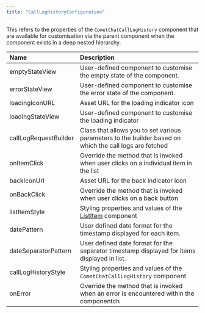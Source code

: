 ```yaml
---
title: "CallLogHistoryConfiguration"
---
```


This refers to the properties of the `CometChatCallLogHistory` component that are available for customisation via the parent component when the component exists in a deep nested hierarchy.

| Name                  | Description                                                                                             |
| :--------------------- | :------------------------------------------------------------------------------------------------------- |
| emptyStateView        | User-defined component to customise the empty state of the component.                                   |
| errorStateView        | User-defined component to customise the error state of the component.                                   |
| loadingIconURL        | Asset URL for the loading indicator icon                                                                |
| loadingStateView      | User-defined component to customise the loading indicator                                               |
| callLogRequestBuilder | Class that allows you to set various parameters to the builder based on which the call logs are fetched |
| onItemClick           | Override the method that is invoked when user clicks on a individual item in the list                   |
| backIconUrl           | Asset URL for the back indicator icon                                                                   |
| onBackClick           | Override the method that is invoked when user clicks on a back button                                   |
| listItemStyle         | Styling properties and values of the [ListItem](/web-elements/list-item) component                 |
| datePattern           | User defined date format for the timestamp displayed for each item.                                     |
| dateSeparatorPattern  | User defined date format for the separator timestamp displayed for items displayed in list.             |
| callLogHistoryStyle   | Styling properties and values of the `CometChatCallLogHistory` component                                |
| onError               | Override the method that is invoked when an error is encountered within the componentch                 |
